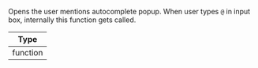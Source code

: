Opens the user mentions autocomplete popup. When user types `@` in input box, internally this function gets called.

| Type     |
| -------- |
| function |

